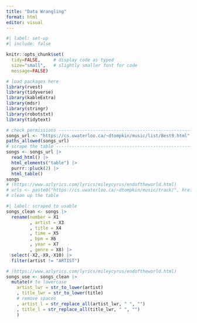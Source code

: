 ```yaml
---
title: "Data Wrangling"
format: html
editor: visual
---
```


```r
#| label: set-up
#| include: false

knitr::opts_chunk$set(
  tidy=FALSE,     # display code as typed
  size="small",   # slightly smaller font for code
  message=FALSE)   

# load packages here
library(rvest)
library(tidyverse)
library(kableExtra)
library(mdsr)
library(stringr)
library(robotstxt)
library(tidytext)
```

```r
# check permissions ----------------------------------------------------------
songs_url <- "https://cs.uwaterloo.ca/~dtompkin/music/list/Best9.html"
paths_allowed(songs_url)
# scrape the table -----------------------------------------------------------
songs <- songs_url |>
  read_html() |>
  html_elements("table") |>
  purrr::pluck(2) |>
  html_table()
songs
# (https://www.azlyrics.com/lyrics/mileycyrus/endoftheworld.html)
# urls <- paste0("https://cs.uwaterloo.ca/~dtompkin/music/track/", hrefs) 
# clean up the table
```

```r
#| label: scraped to usable
songs_clean <- songs |> 
  rename(number = X1
         , artist = X3
         , title = X4
         , time = X5
         , bpm = X6
         , year = X7
         , genre = X8) |>
  select(-X2,-X9,-X10) |>
  filter(artist != "ARTIST")
```

```r
# (https://www.azlyrics.com/lyrics/mileycyrus/endoftheworld.html)
songs_use <- songs_clean |>
  mutate(# to lowercase
    artist_lwr = str_to_lower(artist)
    , title_lwr = str_to_lower(title)
    # remove spaces
    , artist_l = str_replace_all(artist_lwr, " ", "")
    , title_l = str_replace_all(title_lwr, " ", "")
    )

```
